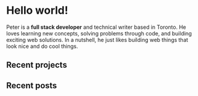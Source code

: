 
# Hello world!

Peter is a **full stack developer** and technical writer based in Toronto.
He loves learning new concepts, solving problems through code, and building exciting web solutions.
In a nutshell, he just likes building web things that look nice and do cool things.

<ContactArray />

## Recent projects

## Recent posts
